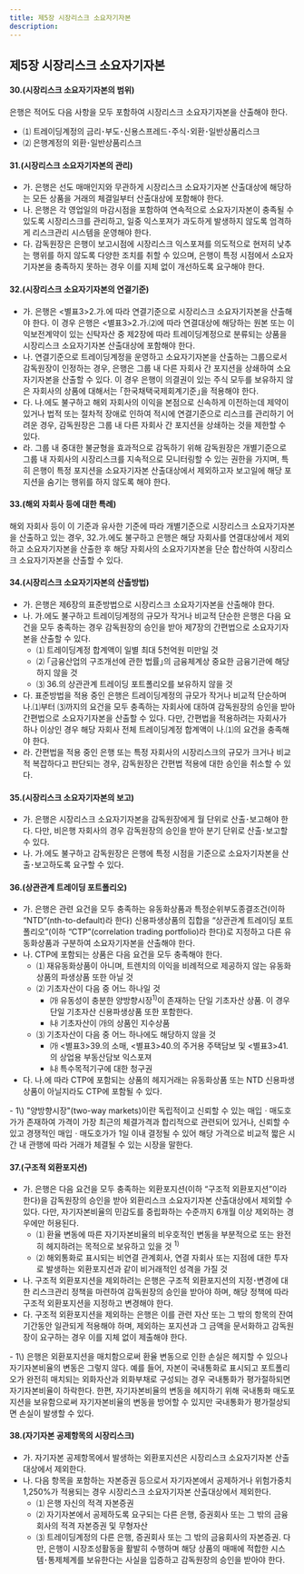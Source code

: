 ```yaml
---
title: 제5장 시장리스크 소요자기자본
description: 
---
```

## 제5장 시장리스크 소요자기자본

#### 30.(시장리스크 소요자기자본의 범위)
은행은 적어도 다음 사항을 모두 포함하여 시장리스크 소요자기자본을 산출해야 한다.
  - ⑴ 트레이딩계정의 금리･부도･신용스프레드･주식･외환･일반상품리스크
  - ⑵ 은행계정의 외환･일반상품리스크

#### 31.(시장리스크 소요자기자본의 관리)
- 가. 은행은 선도 매매인지와 무관하게 시장리스크 소요자기자본 산출대상에 해당하는 모든 상품을 거래의 체결일부터 산출대상에 포함해야 한다.
- 나. 은행은 각 영업일의 마감시점을 포함하여 연속적으로 소요자기자본이 충족될 수 있도록 시장리스크를 관리하고, 일중 익스포져가 과도하게 발생하지 않도록 엄격하게 리스크관리 시스템을 운영해야 한다.
- 다. 감독원장은 은행이 보고시점에 시장리스크 익스포져를 의도적으로 현저히 낮추는 행위를 하지 않도록 다양한 조치를 취할 수 있으며, 은행이 특정 시점에서 소요자기자본을 충족하지 못하는 경우 이를 지체 없이 개선하도록 요구해야 한다.

#### 32.(시장리스크 소요자기자본의 연결기준)
- 가. 은행은 \<별표3>2.가.에 따라 연결기준으로 시장리스크 소요자기자본을 산출해야 한다. 이 경우 은행은 \<별표3>2.가.⑵에 따라 연결대상에 해당하는 원본 또는 이익보전계약이 있는 신탁자산 중 제2장에 따라 트레이딩계정으로 분류되는 상품을 시장리스크 소요자기자본 산출대상에 포함해야 한다.
- 나. 연결기준으로 트레이딩계정을 운영하고 소요자기자본을 산출하는 그룹으로서 감독원장이 인정하는 경우, 은행은 그룹 내 다른 자회사 간 포지션을 상쇄하여 소요자기자본을 산출할 수 있다. 이 경우 은행이 의결권이 있는 주식 모두를 보유하지 않은 자회사의 상품에 대해서는 ｢한국채택국제회계기준｣을 적용해야 한다.
- 다. 나.에도 불구하고 해외 자회사의 이익을 본점으로 신속하게 이전하는데 제약이 있거나 법적 또는 절차적 장애로 인하여 적시에 연결기준으로 리스크를 관리하기 어려운 경우, 감독원장은 그룹 내 다른 자회사 간 포지션을 상쇄하는 것을 제한할 수 있다.
- 라. 그룹 내 중대한 불균형을 효과적으로 감독하기 위해 감독원장은 개별기준으로 그룹 내 자회사의 시장리스크를 지속적으로 모니터링할 수 있는 권한을 가지며, 특히 은행이 특정 포지션을 소요자기자본 산출대상에서 제외하고자 보고일에 해당 포지션을 숨기는 행위를 하지 않도록 해야 한다.

#### 33.(해외 자회사 등에 대한 특례)
해외 자회사 등이 이 기준과 유사한 기준에 따라 개별기준으로 시장리스크 소요자기자본을 산출하고 있는 경우, 32.가.에도 불구하고 은행은 해당 자회사를 연결대상에서 제외하고 소요자기자본을 산출한 후 해당 자회사의 소요자기자본을 단순 합산하여 시장리스크 소요자기자본을 산출할 수 있다.

#### 34.(시장리스크 소요자기자본의 산출방법)
- 가. 은행은 제6장의 표준방법으로 시장리스크 소요자기자본을 산출해야 한다.
- 나. 가.에도 불구하고 트레이딩계정의 규모가 작거나 비교적 단순한 은행은 다음 요건을 모두 충족하는 경우 감독원장의 승인을 받아 제7장의 간편법으로 소요자기자본을 산출할 수 있다.
  - ⑴ 트레이딩계정 합계액이 일별 최대 5천억원 미만일 것
  - ⑵ ｢금융산업의 구조개선에 관한 법률｣의 금융체계상 중요한 금융기관에 해당하지 않을 것
  - ⑶ 36.의 상관관계 트레이딩 포트폴리오를 보유하지 않을 것
- 다. 표준방법을 적용 중인 은행은 트레이딩계정의 규모가 작거나 비교적 단순하며 나.⑴부터 ⑶까지의 요건을 모두 충족하는 자회사에 대하여 감독원장의 승인을 받아 간편법으로 소요자기자본을 산출할 수 있다. 다만, 간편법을 적용하려는 자회사가 하나 이상인 경우 해당 자회사 전체 트레이딩계정 합계액이 나.⑴의 요건을 충족해야 한다.
- 라. 간편법을 적용 중인 은행 또는 특정 자회사의 시장리스크의 규모가 크거나 비교적 복잡하다고 판단되는 경우, 감독원장은 간편법 적용에 대한 승인을 취소할 수 있다.

#### 35.(시장리스크 소요자기자본의 보고)
- 가. 은행은 시장리스크 소요자기자본을 감독원장에게 월 단위로 산출･보고해야 한다. 다만, 비은행 자회사의 경우 감독원장의 승인을 받아 분기 단위로 산출･보고할 수 있다.
- 나. 가.에도 불구하고 감독원장은 은행에 특정 시점을 기준으로 소요자기자본을 산출･보고하도록 요구할 수 있다.

#### 36.(상관관계 트레이딩 포트폴리오)
- 가. 은행은 관련 요건을 모두 충족하는 유동화상품과 특정순위부도종결조건(이하 “NTD”(nth-to-default)라 한다) 신용파생상품의 집합을 “상관관계 트레이딩 포트폴리오”(이하 “CTP”(correlation trading portfolio)라 한다)로 지정하고 다른 유동화상품과 구분하여 소요자기자본을 산출해야 한다.
- 나. CTP에 포함되는 상품은 다음 요건을 모두 충족해야 한다.
  - ⑴ 재유동화상품이 아니며, 트렌치의 이익을 비례적으로 제공하지 않는 유동화상품의 파생상품 또한 아닐 것
  - ⑵ 기초자산이 다음 중 어느 하나일 것
    - ㈎ 유동성이 충분한 양방향시장$^{1)}$이 존재하는 단일 기초자산 상품. 이 경우 단일 기초자산 신용파생상품 또한 포함한다.
    - ㈏ 기초자산이 ㈎의 상품인 지수상품
  - ⑶ 기초자산이 다음 중 어느 하나에도 해당하지 않을 것
    - ㈎ \<별표3>39.의 소매, \<별표3>40.의 주거용 주택담보 및 \<별표3>41.의 상업용 부동산담보 익스포져
    - ㈏ 특수목적기구에 대한 청구권
- 다. 나.에 따라 CTP에 포함되는 상품의 헤지거래는 유동화상품 또는 NTD 신용파생상품이 아닐지라도 CTP에 포함될 수 있다.

<GComment>
- 1\) "양방향시장"(two-way markets)이란 독립적이고 신뢰할 수 있는 매입ㆍ매도호가가 존재하여 가격이 가장 최근의 체결가격과 합리적으로 관련되어 있거나, 신뢰할 수 있고 경쟁적인 매입ㆍ매도호가가 1일 이내 결정될 수 있어 해당 가격으로 비교적 짧은 시간 내 관행에 따라 거래가 체결될 수 있는 시장을 말한다.
</GComment>

#### 37.(구조적 외환포지션)
- 가. 은행은 다음 요건을 모두 충족하는 외환포지션(이하 “구조적 외환포지션”이라 한다)을 감독원장의 승인을 받아 외환리스크 소요자기자본 산출대상에서 제외할 수 있다. 다만, 자기자본비율의 민감도를 중립화하는 수준까지 6개월 이상 제외하는 경우에만 허용된다.
  - ⑴ 환율 변동에 따른 자기자본비율의 비우호적인 변동을 부분적으로 또는 완전히 헤지하려는 목적으로 보유하고 있을 것 $^{1)}$
  - ⑵ 해외통화로 표시되는 비연결 관계회사, 연결 자회사 또는 지점에 대한 투자로 발생하는 외환포지션과 같이 비거래적인 성격을 가질 것
- 나. 구조적 외환포지션을 제외하려는 은행은 구조적 외환포지션의 지정･변경에 대한 리스크관리 정책을 마련하여 감독원장의 승인을 받아야 하며, 해당 정책에 따라 구조적 외환포지션을 지정하고 변경해야 한다.
- 다. 구조적 외환포지션을 제외하는 은행은 이를 관련 자산 또는 그 밖의 항목의 잔여기간동안 일관되게 적용해야 하며, 제외하는 포지션과 그 금액을 문서화하고 감독원장이 요구하는 경우 이를 지체 없이 제출해야 한다.

<GComment>
- 1\) 은행은 외환포지션을 매치함으로써 환율 변동으로 인한 손실은 헤지할 수 있으나 자기자본비율의 변동은 그렇지 않다. 예를 들어, 자본이 국내통화로 표시되고 포트폴리오가 완전히 매치되는 외화자산과 외화부채로 구성되는 경우 국내통화가 평가절하되면 자기자본비율이 하락한다. 한편, 자기자본비율의 변동을 헤지하기 위해 국내통화 매도포지션을 보유함으로써 자기자본비율의 변동을 방어할 수 있지만 국내통화가 평가절상되면 손실이 발생할 수 있다.
</GComment>

#### 38.(자기자본 공제항목의 시장리스크)
- 가. 자기자본 공제항목에서 발생하는 외환포지션은 시장리스크 소요자기자본 산출대상에서 제외한다.
- 나. 다음 항목을 포함하는 자본증권 등으로서 자기자본에서 공제하거나 위험가중치 1,250%가 적용되는 경우 시장리스크 소요자기자본 산출대상에서 제외한다.
  - ⑴ 은행 자신의 적격 자본증권
  - ⑵ 자기자본에서 공제하도록 요구되는 다른 은행, 증권회사 또는 그 밖의 금융회사의 적격 자본증권 및 무형자산
  - ⑶ 트레이딩계정의 다른 은행, 증권회사 또는 그 밖의 금융회사의 자본증권. 다만, 은행이 시장조성활동을 활발히 수행하며 해당 상품의 매매에 적합한 시스템･통제체계를 보유한다는 사실을 입증하고 감독원장의 승인을 받아야 한다.
